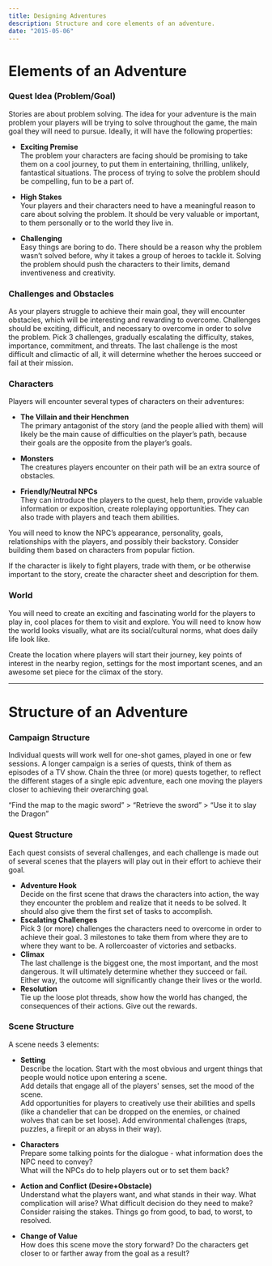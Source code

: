 ```yaml
---
title: Designing Adventures
description: Structure and core elements of an adventure.
date: "2015-05-06"
---
```



# Elements of an Adventure

### Quest Idea (Problem/Goal)
Stories are about problem solving. The idea for your adventure is the main problem your players will be trying to solve throughout the game, the main goal they will need to pursue. Ideally, it will have the following properties:

- **Exciting Premise**  
The problem your characters are facing should be promising to take them on a cool journey, to put them in entertaining, thrilling, unlikely, fantastical situations. The process of trying to solve the problem should be compelling, fun to be a part of.

- **High Stakes**  
Your players and their characters need to have a meaningful reason to care about solving the problem. It should be very valuable or important, to them personally or to the world they live in.

- **Challenging**  
Easy things are boring to do. There should be a reason why the problem wasn’t solved before, why it takes a group of heroes to tackle it. Solving the problem should push the characters to their limits, demand inventiveness and creativity.

### Challenges and Obstacles
As your players struggle to achieve their main goal, they will encounter obstacles, which will be interesting and rewarding to overcome. Challenges should be exciting, difficult, and necessary to overcome in order to solve the problem. Pick 3 challenges, gradually escalating the difficulty, stakes, importance, commitment, and threats. The last challenge is the most difficult and climactic of all, it will determine whether the heroes succeed or fail at their mission.

<div class="column-break"></div>

### Characters
Players will encounter several types of characters on their adventures:

- **The Villain and their Henchmen**  
The primary antagonist of the story (and the people allied with them) will likely be the main cause of difficulties on the player’s path, because their goals are the opposite from the player’s goals.

- **Monsters**  
The creatures players encounter on their path will be an extra source of obstacles. 

- **Friendly/Neutral NPCs**  
They can introduce the players to the quest, help them, provide valuable information or exposition, create roleplaying opportunities. They can also trade with players and teach them abilities.

You will need to know the NPC’s appearance, personality, goals, relationships with the players, and possibly their backstory. Consider building them based on characters from popular fiction.

If the character is likely to fight players, trade with them, or be otherwise important to the story, create the character sheet and description for them.


### World
You will need to create an exciting and fascinating world for the players to play in, cool places for them to visit and explore. You will need to know how the world looks visually, what are its social/cultural norms, what does daily life look like.

Create the location where players will start their journey, key points of interest in the nearby region, settings for the most important scenes, and an awesome set piece for the climax of the story.

---

# Structure of an Adventure

### Campaign Structure
Individual quests will work well for one-shot games, played in one or few sessions. A longer campaign is a series of quests, think of them as episodes of a TV show. Chain the three (or more) quests together, to reflect the different stages of a single epic adventure, each one moving the players closer to achieving their overarching goal.

“Find the map to the magic sword” > “Retrieve the sword” > “Use it to slay the Dragon”

### Quest Structure
Each quest consists of several challenges, and each challenge is made out of several scenes that the players will play out in their effort to achieve their goal.

- **Adventure Hook**  
Decide on the first scene that draws the characters into action, the way they encounter the problem and realize that it needs to be solved. It should also give them the first set of tasks to accomplish.
- **Escalating Challenges**  
Pick 3 (or more) challenges the characters need to overcome in order to achieve their goal. 3 milestones to take them from where  they are to where they want to be. A rollercoaster of victories and setbacks.
- **Climax**  
The last challenge is the biggest one, the  most important, and the most dangerous. It will ultimately determine whether they succeed or fail. Either way, the outcome will significantly change their lives or the world.
- **Resolution**  
Tie up the loose plot threads, show how the world has changed, the consequences of their actions. Give out the rewards.


<div class="column-break"></div>

### Scene Structure
A scene needs 3 elements:
- **Setting**  
Describe the location. Start with the most obvious and urgent things that people would notice upon entering a scene.  
Add details that engage all of the players' senses, set the mood of the scene.  
Add opportunities for players to creatively use their abilities and spells (like a chandelier that can be dropped on the enemies, or chained wolves that can be set loose). Add environmental challenges (traps, puzzles, a firepit or an abyss in their way).

- **Characters**  
Prepare some talking points for the dialogue - what information does the NPC need to convey?  
What will the NPCs do to help players out or to set them back? 

- **Action and Conflict (Desire+Obstacle)**  
Understand what the players want, and what stands in their way. What complication will arise? What difficult decision do they need to make?  
Consider raising the stakes. Things go from good, to bad, to worst, to resolved.

- **Change of Value**  
How does this scene move the story forward? Do the characters get closer to or farther away from the goal as a result?

